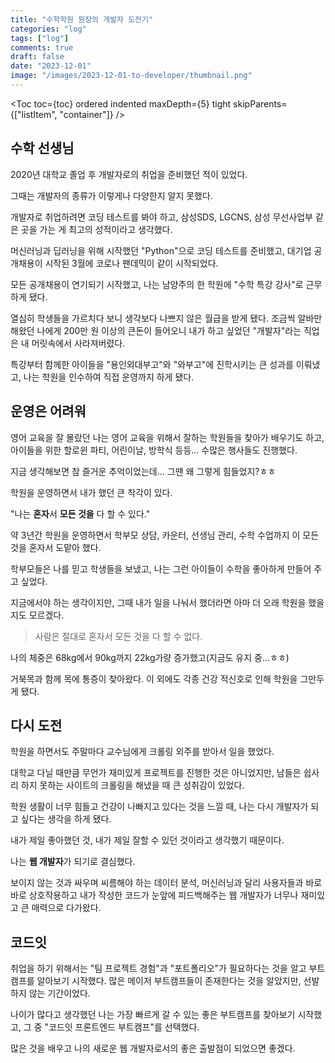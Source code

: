 ```yaml
---
title: "수학학원 원장의 개발자 도전기"
categories: "log"
tags: ["log"]
comments: true
draft: false
date: "2023-12-01"
image: "/images/2023-12-01-to-developer/thumbnail.png"
---
```


<Toc toc={toc} ordered indented maxDepth={5} tight skipParents={["listItem", "container"]} />


## 수학 선생님

2020년 대학교 졸업 후 개발자로의 취업을 준비했던 적이 있었다.

그때는 개발자의 종류가 이렇게나 다양한지 알지 못했다.

개발자로 취업하려면 코딩 테스트를 봐야 하고, 삼성SDS, LGCNS, 삼성 무선사업부 같은 곳을 가는 게 최고의 성적이라고 생각했다.

머신러닝과 딥러닝을 위해 시작했던 "Python"으로 코딩 테스트를 준비했고, 대기업 공개채용이 시작된 3월에 코로나 팬데믹이 같이 시작되었다.

모든 공개채용이 연기되기 시작했고, 나는 남양주의 한 학원에 "수학 특강 강사"로 근무하게 됐다.

열심히 학생들을 가르치다 보니 생각보다 나쁘지 않은 월급을 받게 됐다. 조금씩 알바만 해왔던 나에게 200만 원 이상의 큰돈이 들어오니 내가 하고 싶었던 "개발자"라는 직업은 내 머릿속에서 사라져버렸다.

특강부터 함께한 아이들을 "용인외대부고"와 "와부고"에 진학시키는 큰 성과를 이뤄냈고, 나는 학원을 인수하여 직접 운영까지 하게 됐다.



## 운영은 어려워

영어 교육을 잘 몰랐던 나는 영어 교육을 위해서 잘하는 학원들을 찾아가 배우기도 하고, 아이들을 위한 할로윈 파티, 어린이날, 방학식 등등... 수많은 행사들도 진행했다.

지금 생각해보면 참 즐거운 추억이었는데... 그땐 왜 그렇게 힘들었지?ㅎㅎ

학원을 운영하면서 내가 했던 큰 착각이 있다.

"나는 **혼자**서 **모든 것을** 다 할 수 있다."

약 3년간 학원을 운영하면서 학부모 상담, 카운터, 선생님 관리, 수학 수업까지 이 모든 것을 혼자서 도맡아 했다.

학부모들은 나를 믿고 학생들을 보냈고, 나는 그런 아이들이 수학을 좋아하게 만들어 주고 싶었다.

지금에서야 하는 생각이지만, 그때 내가 일을 나눠서 했더라면 아마 더 오래 학원을 했을지도 모르겠다.

> 사람은 절대로 혼자서 모든 것을 다 할 수 없다.

나의 체중은 68kg에서 90kg까지 22kg가량 증가했고(지금도 유지 중...ㅎㅎ)

거북목과 함께 목에 통증이 찾아왔다. 이 외에도 각종 건강 적신호로 인해 학원을 그만두게 됐다.



## 다시 도전

학원을 하면서도 주말마다 교수님에게 크롤링 외주를 받아서 일을 했었다.

대학교 다닐 때만큼 무언가 재미있게 프로젝트를 진행한 것은 아니었지만, 남들은 쉽사리 하지 못하는 사이트의 크롤링을 해냈을 때 큰 성취감이 있었다.

학원 생활이 너무 힘들고 건강이 나빠지고 있다는 것을 느낄 때, 나는 다시 개발자가 되고 싶다는 생각을 하게 됐다.

내가 제일 좋아했던 것, 내가 제일 잘할 수 있던 것이라고 생각했기 때문이다.

나는 **웹 개발자**가 되기로 결심했다.

보이지 않는 것과 싸우며 씨름해야 하는 데이터 분석, 머신러닝과 달리 사용자들과 바로바로 상호작용하고 내가 작성한 코드가 눈앞에 피드백해주는 웹 개발자가 너무나 재미있고 큰 매력으로 다가왔다.



## 코드잇

취업을 하기 위해서는 "팀 프로젝트 경험"과 "포트폴리오"가 필요하다는 것을 알고 부트캠프를 알아보기 시작했다. 많은 메이저 부트캠프들이 존재한다는 것을 알았지만, 선발하지 않는 기간이었다.

나이가 많다고 생각했던 나는 가장 빠르게 갈 수 있는 좋은 부트캠프를 찾아보기 시작했고, 그 중 "코드잇 프론트엔드 부트캠프"를 선택했다.

많은 것을 배우고 나의 새로운 웹 개발자로서의 좋은 출발점이 되었으면 좋겠다.